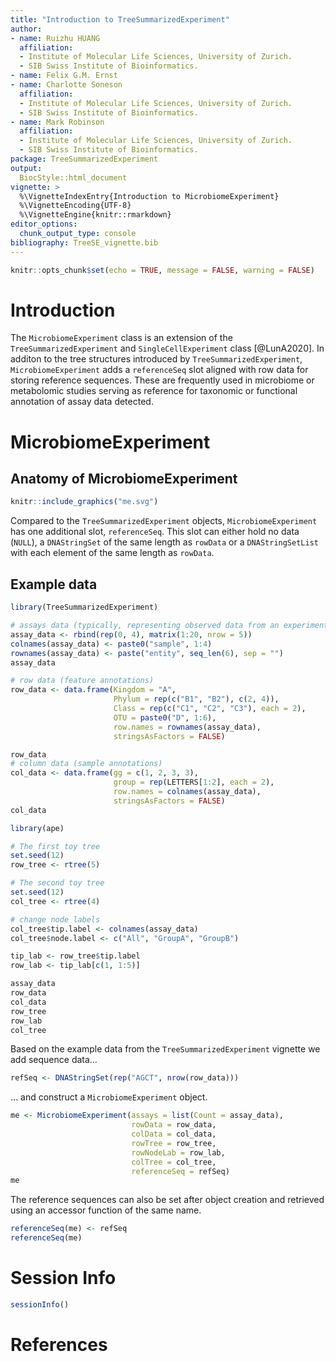 ```yaml
---
title: "Introduction to TreeSummarizedExperiment"
author: 
- name: Ruizhu HUANG
  affiliation: 
  - Institute of Molecular Life Sciences, University of Zurich.
  - SIB Swiss Institute of Bioinformatics.
- name: Felix G.M. Ernst
- name: Charlotte Soneson
  affiliation: 
  - Institute of Molecular Life Sciences, University of Zurich.
  - SIB Swiss Institute of Bioinformatics.
- name: Mark Robinson
  affiliation: 
  - Institute of Molecular Life Sciences, University of Zurich.
  - SIB Swiss Institute of Bioinformatics.
package: TreeSummarizedExperiment
output: 
  BiocStyle::html_document
vignette: >
  %\VignetteIndexEntry{Introduction to MicrobiomeExperiment}
  %\VignetteEncoding{UTF-8}
  %\VignetteEngine{knitr::rmarkdown}
editor_options: 
  chunk_output_type: console
bibliography: TreeSE_vignette.bib
---
```


```r
knitr::opts_chunk$set(echo = TRUE, message = FALSE, warning = FALSE)
```

# Introduction 

The `MicrobiomeExperiment` class is an extension of the
`TreeSummarizedExperiment` and `SingleCellExperiment` class [@LunA2020]. In
additon to the tree structures introduced by `TreeSummarizedExperiment`,
`MicrobiomeExperiment` adds a `referenceSeq` slot aligned with row data for
storing reference sequences. These are frequently used in microbiome or
metabolomic studies serving as reference for taxonomic or functional annotation
of assay data detected.

# MicrobiomeExperiment {#me-class}

## Anatomy of MicrobiomeExperiment

```r
knitr::include_graphics("me.svg")
```

Compared to the `TreeSummarizedExperiment` objects, `MicrobiomeExperiment` has
one additional slot, `referenceSeq`. This slot can either hold no data (`NULL`),
a `DNAStringSet` of the same length as `rowData` or a `DNAStringSetList` with
each element of the same length as `rowData`.

## Example data


```r
library(TreeSummarizedExperiment)
```

```r
# assays data (typically, representing observed data from an experiment)
assay_data <- rbind(rep(0, 4), matrix(1:20, nrow = 5))
colnames(assay_data) <- paste0("sample", 1:4)
rownames(assay_data) <- paste("entity", seq_len(6), sep = "")
assay_data

# row data (feature annotations)
row_data <- data.frame(Kingdom = "A",
                       Phylum = rep(c("B1", "B2"), c(2, 4)),
                       Class = rep(c("C1", "C2", "C3"), each = 2),
                       OTU = paste0("D", 1:6),
                       row.names = rownames(assay_data),
                       stringsAsFactors = FALSE)

row_data
# column data (sample annotations)
col_data <- data.frame(gg = c(1, 2, 3, 3),
                       group = rep(LETTERS[1:2], each = 2), 
                       row.names = colnames(assay_data),
                       stringsAsFactors = FALSE)
col_data

library(ape)

# The first toy tree 
set.seed(12)
row_tree <- rtree(5)

# The second toy tree 
set.seed(12)
col_tree <- rtree(4)

# change node labels
col_tree$tip.label <- colnames(assay_data)
col_tree$node.label <- c("All", "GroupA", "GroupB")

tip_lab <- row_tree$tip.label
row_lab <- tip_lab[c(1, 1:5)]
```

```r
assay_data
row_data
col_data
row_tree
row_lab
col_tree
```

Based on the example data from the `TreeSummarizedExperiment` vignette we add
sequence data...

```r
refSeq <- DNAStringSet(rep("AGCT", nrow(row_data)))
```

... and construct a `MicrobiomeExperiment` object.

```r
me <- MicrobiomeExperiment(assays = list(Count = assay_data),
                           rowData = row_data,
                           colData = col_data,
                           rowTree = row_tree,
                           rowNodeLab = row_lab,
                           colTree = col_tree,
                           referenceSeq = refSeq)
me
```

The reference sequences can also be set after object creation and retrieved
using an accessor function of the same name.

```r
referenceSeq(me) <- refSeq
referenceSeq(me)
```

# Session Info

```r
sessionInfo()
```

# References

